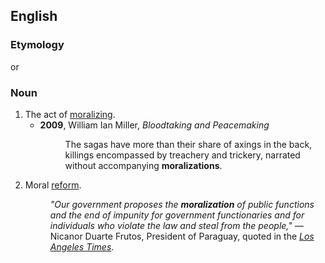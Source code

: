 ==English==

===Etymology===
{{suffix|en|moral|ization}} or {{suffix|en|moralize|ation}}

===Noun===
{{en-noun|~}}

# The act of [[moralize|moralizing]].
#* '''2009''', William Ian Miller, ''Bloodtaking and Peacemaking''
#*: The sagas have more than their share of axings in the back, killings encompassed by treachery and trickery, narrated without accompanying '''moralizations'''.
# Moral [[reform]].
#: ''"Our government proposes the '''moralization''' of public functions and the end of impunity for government functionaries and for individuals who violate the law and steal from the people,"'' — Nicanor Duarte Frutos, President of Paraguay, quoted in the [http://articles.latimes.com/2004/apr/04/world/fg-smokes4 ''Los Angeles Times''].